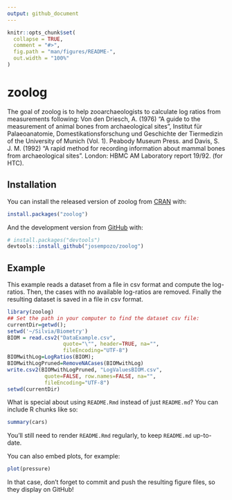 ```yaml
---
output: github_document
---
```


<!-- README.md is generated from README.Rmd. Please edit that file -->

```r
knitr::opts_chunk$set(
  collapse = TRUE,
  comment = "#>",
  fig.path = "man/figures/README-",
  out.width = "100%"
)
```

# zoolog

<!-- badges: start -->
<!-- badges: end -->

The goal of zoolog is to help zooarchaeologists to calculate 
    log ratios from measurements following: 
	Von den Driesch, A. (1976) “A guide to the measurement of animal bones from 
	    archaeological sites”, Institut für Palaeoanatomie, 
	    Domestikationsforschung und Geschichte der Tiermedizin of the 
	    University of Munich (Vol. 1). Peabody Museum Press.
	and 
	Davis, S. J. M. (1992) “A rapid method for recording information about 
	    mammal bones from archaeological sites”. London: HBMC AM Laboratory 
	    report 19/92. (for HTC).

## Installation

You can install the released version of zoolog from [CRAN](https://CRAN.R-project.org) with:

``` r
install.packages("zoolog")
```

And the development version from [GitHub](https://github.com/) with:

``` r
# install.packages("devtools")
devtools::install_github("josempozo/zoolog")
```
## Example

This example reads a dataset from a file in csv format and compute the
log-ratios. Then, the cases with no available log-ratios are removed.
Finally the resulting dataset is saved in a file in csv format.

```r
library(zoolog)
## Set the path in your computer to find the dataset csv file:
currentDir=getwd();
setwd('~/Silvia/Biometry')
BIOM = read.csv2("DataExample.csv",
                  quote="\"", header=TRUE, na="",
                  fileEncoding="UTF-8")
BIOMwithLog=LogRatios(BIOM);
BIOMwithLogPruned=RemoveNACases(BIOMwithLog)
write.csv2(BIOMwithLogPruned, "LogValuesBIOM.csv", 
            quote=FALSE, row.names=FALSE, na="", 
            fileEncoding="UTF-8")
setwd(currentDir)
```

What is special about using `README.Rmd` instead of just `README.md`? You can include R chunks like so:

```r
summary(cars)
```

You'll still need to render `README.Rmd` regularly, to keep `README.md` up-to-date.

You can also embed plots, for example:

```r
plot(pressure)
```

In that case, don't forget to commit and push the resulting figure files, so they display on GitHub!
